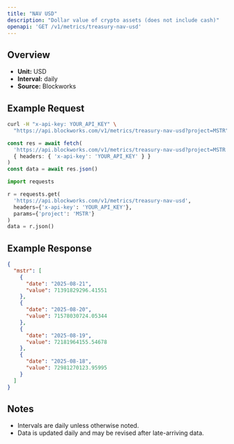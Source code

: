 ```yaml
---
title: "NAV USD"
description: "Dollar value of crypto assets (does not include cash)"
openapi: 'GET /v1/metrics/treasury-nav-usd'
---
```


## Overview

- **Unit:** USD
- **Interval:** daily
- **Source:** Blockworks

## Example Request

<CodeGroup>

```bash cURL
curl -H "x-api-key: YOUR_API_KEY" \
  "https://api.blockworks.com/v1/metrics/treasury-nav-usd?project=MSTR"
```

```typescript TypeScript
const res = await fetch(
  'https://api.blockworks.com/v1/metrics/treasury-nav-usd?project=MSTR',
  { headers: { 'x-api-key': 'YOUR_API_KEY' } }
)
const data = await res.json()
```

```python Python
import requests

r = requests.get(
  'https://api.blockworks.com/v1/metrics/treasury-nav-usd',
  headers={'x-api-key': 'YOUR_API_KEY'},
  params={'project': 'MSTR'}
)
data = r.json()
```

</CodeGroup>

## Example Response

```json
{
  "mstr": [
    {
      "date": "2025-08-21",
      "value": 71391829296.41551
    },
    {
      "date": "2025-08-20",
      "value": 71578030724.05344
    },
    {
      "date": "2025-08-19",
      "value": 72181964155.54678
    },
    {
      "date": "2025-08-18",
      "value": 72981270123.95995
    }
  ]
}
```

## Notes
- Intervals are daily unless otherwise noted.
- Data is updated daily and may be revised after late-arriving data.
